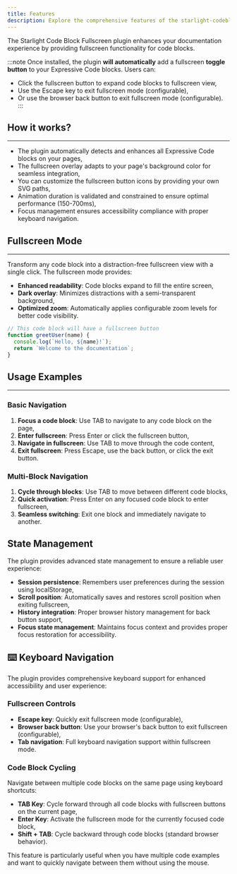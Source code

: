 ```yaml
---
title: Features
description: Explore the comprehensive features of the starlight-codeblock-fullscreen plugin.
---
```


The Starlight Code Block Fullscreen plugin enhances your documentation experience by providing fullscreen functionality for code blocks. 

:::note
Once installed, the plugin **will automatically** add a fullscreen **toggle button** to your Expressive Code blocks. Users can:

- Click the fullscreen button to expand code blocks to fullscreen view,
- Use the Escape key to exit fullscreen mode (configurable),
- Or use the browser back button to exit fullscreen mode (configurable).
:::

## How it works?
---

- The plugin automatically detects and enhances all Expressive Code blocks on your pages,
- The fullscreen overlay adapts to your page's background color for seamless integration,
- You can customize the fullscreen button icons by providing your own SVG paths,
- Animation duration is validated and constrained to ensure optimal performance (150-700ms),
- Focus management ensures accessibility compliance with proper keyboard navigation.

## Fullscreen Mode
---
Transform any code block into a distraction-free fullscreen view with a single click. The fullscreen mode provides:

- **Enhanced readability**: Code blocks expand to fill the entire screen,
- **Dark overlay**: Minimizes distractions with a semi-transparent background,
- **Optimized zoom**: Automatically applies configurable zoom levels for better code visibility.


```javascript title="Example Code Block"
// This code block will have a fullscreen button
function greetUser(name) {
  console.log(`Hello, ${name}!`);
  return `Welcome to the documentation`;
}
```



## Usage Examples
---

### Basic Navigation
1. **Focus a code block**: Use TAB to navigate to any code block on the page,
2. **Enter fullscreen**: Press Enter or click the fullscreen button,
3. **Navigate in fullscreen**: Use TAB to move through the code content,
4. **Exit fullscreen**: Press Escape, use the back button, or click the exit button.

### Multi-Block Navigation
1. **Cycle through blocks**: Use TAB to move between different code blocks,
2. **Quick activation**: Press Enter on any focused code block to enter fullscreen,
3. **Seamless switching**: Exit one block and immediately navigate to another.

## State Management

The plugin provides advanced state management to ensure a reliable user experience:

- **Session persistence**: Remembers user preferences during the session using localStorage,
- **Scroll position**: Automatically saves and restores scroll position when exiting fullscreen,
- **History integration**: Proper browser history management for back button support,
- **Focus state management**: Maintains focus context and provides proper focus restoration for accessibility.


## ⌨️ Keyboard Navigation

The plugin provides comprehensive keyboard support for enhanced accessibility and user experience:

### Fullscreen Controls

- **Escape key**: Quickly exit fullscreen mode (configurable),
- **Browser back button**: Use your browser's back button to exit fullscreen (configurable),
- **Tab navigation**: Full keyboard navigation support within fullscreen mode.

### Code Block Cycling

Navigate between multiple code blocks on the same page using keyboard shortcuts:

- **TAB Key**: Cycle forward through all code blocks with fullscreen buttons on the current page,
- **Enter Key**: Activate the fullscreen mode for the currently focused code block,
- **Shift + TAB**: Cycle backward through code blocks (standard browser behavior).

This feature is particularly useful when you have multiple code examples and want to quickly navigate between them without using the mouse.
